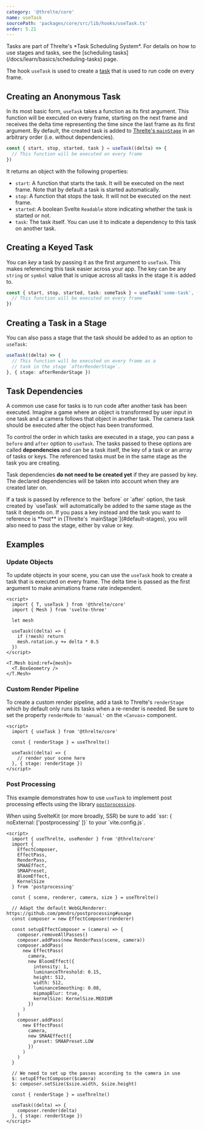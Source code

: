 ```yaml
---
category: '@threlte/core'
name: useTask
sourcePath: 'packages/core/src/lib/hooks/useTask.ts'
order: 5.21
---
```



<Tip type="info">
  Tasks are part of Threlte's *Task Scheduling System*.
  For details on how to use stages and tasks, see the [scheduling
  tasks](/docs/learn/basics/scheduling-tasks) page.
</Tip>

The hook `useTask` is used to create a
[task](/docs/learn/basics/scheduling-tasks#tasks) that is used to run code on
every frame.

## Creating an Anonymous Task

In its most basic form, `useTask` takes a function as its first argument. This
function will be executed on every frame, starting on the next frame and
receives the delta time representing the time since the last frame as its first
argument. By default, the created task is added to [Threlte's
`mainStage`](#default-stages) in an arbitrary order (i.e. without dependencies).

```ts
const { start, stop, started, task } = useTask((delta) => {
  // This function will be executed on every frame
})
```

It returns an object with the following properties:
- `start`: A function that starts the task. It will be executed on the next
  frame. Note that by default a task is started automatically.
- `stop`: A function that stops the task. It will not be executed on the next
  frame.
- `started`: A boolean Svelte `Readable` store indicating whether the task is
  started or not.
- `task`: The task itself. You can use it to indicate a dependency to this task
  on another task.

## Creating a Keyed Task

You can *key* a task by passing it as the first argument to `useTask`. This
makes referencing this task easier across your app. The key can be any `string`
or `symbol` value that is unique across all tasks in the stage it is added to.

```ts
const { start, stop, started, task: someTask } = useTask('some-task', (delta) => {
  // This function will be executed on every frame
})
```

## Creating a Task in a Stage

You can also pass a stage that the task should be added to as an option to
`useTask`:

```ts
useTask((delta) => {
  // This function will be executed on every frame as a
  // task in the stage `afterRenderStage`.
}, { stage: afterRenderStage })
```

## Task Dependencies

A common use case for tasks is to run code after another task has been executed. Imagine
a game where an object is transformed by user input in one task and a camera follows that
object in another task. The camera task should be executed after the object has been
transformed.

To control the order in which tasks are executed in a stage, you can pass a
`before` and `after` option to `useTask`. The tasks passed to these options are
called **dependencies** and can be a task itself, the key of a task or an array
of tasks or keys. The referenced tasks must be in the same stage as the task you
are creating.

Task dependencies **do not need to be created yet** if they are passed by key.
The declared dependencies will be taken into account when they are created later
on.

<Tip type="warning">
  If a task is passed by reference to the `before` or `after` option, the task
  created by `useTask` will automatically be added to the same stage as the task
  it depends on. If you pass a key instead and the task you want to reference is
  **not** in [Threlte's `mainStage`](#default-stages), you will also need to pass the
  stage, either by value or key.
</Tip>

## Examples

### Update Objects

To update objects in your scene, you can use the `useTask` hook to create a task
that is executed on every frame. The delta time is passed as the first argument
to make animations frame rate independent.

```svelte
<script>
  import { T, useTask } from '@threlte/core'
  import { Mesh } from 'svelte-three'

  let mesh

  useTask((delta) => {
    if (!mesh) return
    mesh.rotation.y += delta * 0.5
  })
</script>

<T.Mesh bind:ref={mesh}>
  <T.BoxGeometry />
</T.Mesh>
```

### Custom Render Pipeline

To create a custom render pipeline, add a task to Threlte's `renderStage` which
by default only runs its tasks when a re-render is needed. Be sure to set the
property `renderMode` to `'manual'` on the `<Canvas>` component.

```svelte title="CustomRenderer.svelte"
<script>
  import { useTask } from '@threlte/core'

  const { renderStage } = useThrelte()

  useTask((delta) => {
    // render your scene here
  }, { stage: renderStage })
</script>
```

### Post Processing

This example demonstrates how to use `useTask` to implement post processing
effects using the library
[`postprocessing`](https://github.com/pmndrs/postprocessing).

<Tip type="warning">
  When using SvelteKit (or more broadly, SSR) be sure to add `ssr: { noExternal: ['postprocessing' ]}` to your `vite.config.js`.
</Tip>

```svelte title="Renderer.svelte"
<script>
  import { useThrelte, useRender } from '@threlte/core'
  import {
    EffectComposer,
    EffectPass,
    RenderPass,
    SMAAEffect,
    SMAAPreset,
    BloomEffect,
    KernelSize
  } from 'postprocessing'

  const { scene, renderer, camera, size } = useThrelte()

  // Adapt the default WebGLRenderer: https://github.com/pmndrs/postprocessing#usage
  const composer = new EffectComposer(renderer)

  const setupEffectComposer = (camera) => {
    composer.removeAllPasses()
    composer.addPass(new RenderPass(scene, camera))
    composer.addPass(
      new EffectPass(
        camera,
        new BloomEffect({
          intensity: 1,
          luminanceThreshold: 0.15,
          height: 512,
          width: 512,
          luminanceSmoothing: 0.08,
          mipmapBlur: true,
          kernelSize: KernelSize.MEDIUM
        })
      )
    )
    composer.addPass(
      new EffectPass(
        camera,
        new SMAAEffect({
          preset: SMAAPreset.LOW
        })
      )
    )
  }

  // We need to set up the passes according to the camera in use
  $: setupEffectComposer($camera)
  $: composer.setSize($size.width, $size.height)

  const { renderStage } = useThrelte()

  useTask((delta) => {
    composer.render(delta)
  }, { stage: renderStage })
</script>
```
